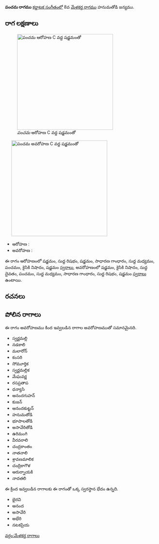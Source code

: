 {{Infobox ragam
	| name          	= పంచమ
	| synonym	    	= 
	| mela          	= 
	| chakra        	= 
	| janaka        	= 
	| type          	= షడవ-సంపూర్ణ
	| arohanam      	= {{svaraC|S|R1|S|G2|M1|P|N2|S'}} 
	| avarohanam    	= {{svaraC|S'|N2|D1|P|M1|G2|R1|S}}
	| jeeva         	=
	| chhaya        	=
	| nyasa         	=
	| vishesha      	= 
	| equivalent  		= 
}}
{{కర్ణాటక సంగీత రాగాలు}}
'''పంచమ రాగము''' [[కర్ణాటక సంగీతం]]లో 8వ [[మేళకర్త రాగము]] హనుమతోడి జన్యము. 


==రాగ లక్షణాలు==
[[Image:pancama_ar_kb2wiki.png|thumb|right|316px|''పంచమ'' ఆరోహణ C వద్ద షడ్జమంతో]]
	[[Image:pancama_av_kb2wiki.png|thumb|right|316px|''పంచమ'' అవరోహణ C వద్ద షడ్జమంతో]]

* ఆరోహణ : {{svaraC|S|R1|S|G2|M1|P|N2|S'}} 
* అవరోహణ : {{svaraC|S'|N2|D1|P|M1|G2|R1|S}}

ఈ రాగం ఆరోహణంలో షడ్జమం, సుద్ద  రిషభం, షడ్జమం, సాధారణ  గాంధారం, సుద్ద మధ్యమం, పంచమం, కైసికి నిషాదం, షడ్జమం [[స్వరాలు]], అవరోహణంలో షడ్జమం, కైసికి నిషాదం, సుద్ద దైవతం, పంచమం, సుద్ద మధ్యమం, సాధారణ  గాంధారం, సుద్ద  రిషభం, షడ్జమం [[స్వరాలు]] ఉంటాయి.

==రచనలు==



==పోలిన రాగాలు==
ఈ రాగం అవరోహణము కింద ఇవ్వబడిన రాగాల అవరోహణముతో సమానమైనది.
* స్వర్ణమల్లి
* నడకాలి
* మలారోన్
* కంసరి
* సోమూర్తిక
* స్వర్ణమల్లిక
* మేఘవర్ణ
* రసప్రతాప
* ధన్యాసి
* ఆనందగుహన్
* కుజన్
* ఆనందకుట్టన్
* హనుమతోడి
* భూపాలతోడి
* అసావేరితోడి
* ఉరిమంగి
* వీరవరాలి
* చంద్రకాంతం
* నాతనాలి
*  శ్రావణమాలిక
* చంద్రికాగౌళ
* ఆరుర్నాయకి
* నాదతలి

ఈ క్రింద ఇవ్వబడిన రాగాలకు ఈ రాగంతో ఒక్క స్వరస్థాన భేదం ఉన్నది.
* భైరవి
* ఆనంద
*  అసావేరి
* అభేరి
* నటకప్రియ



[[వర్గం:మేళకర్త రాగాలు]]